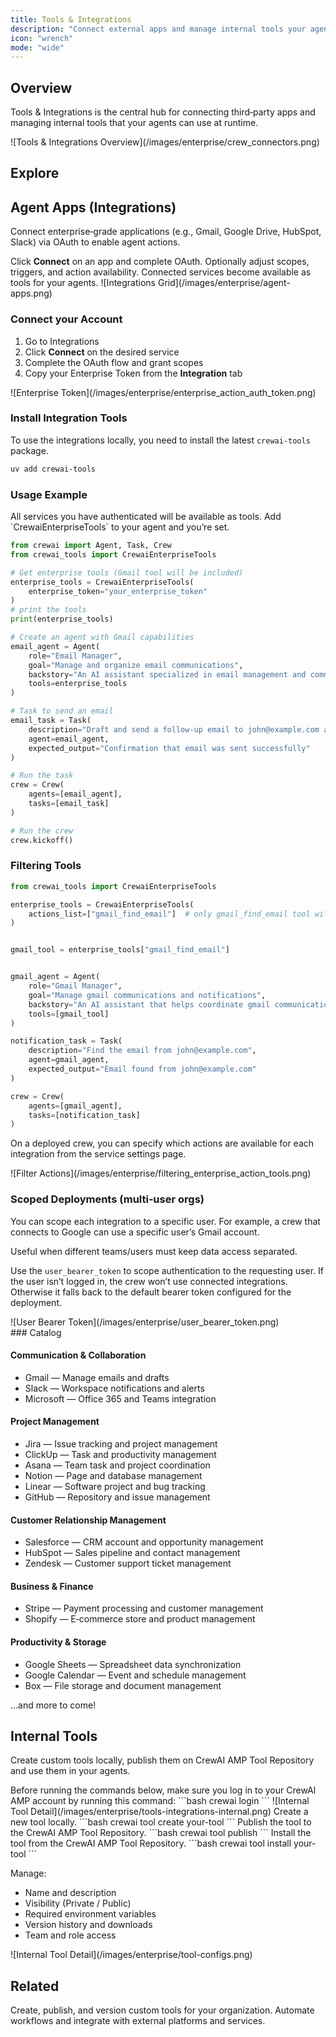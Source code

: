 ```yaml
---
title: Tools & Integrations
description: "Connect external apps and manage internal tools your agents can use."
icon: "wrench"
mode: "wide"
---
```


## Overview

Tools & Integrations is the central hub for connecting third‑party apps and managing internal tools that your agents can use at runtime.

<Frame>
  ![Tools & Integrations Overview](/images/enterprise/crew_connectors.png)
</Frame>

## Explore

<Tabs>
  <Tab title="Integrations" icon="plug">

  ## Agent Apps (Integrations)

  Connect enterprise‑grade applications (e.g., Gmail, Google Drive, HubSpot, Slack) via OAuth to enable agent actions.

  <Steps>
    <Step title="Connect">
      Click <b>Connect</b> on an app and complete OAuth.
    </Step>
    <Step title="Configure">
      Optionally adjust scopes, triggers, and action availability.
    </Step>
    <Step title="Use in Agents">
      Connected services become available as tools for your agents.
    </Step>
  </Steps>

  <Frame>
    ![Integrations Grid](/images/enterprise/agent-apps.png)
  </Frame>

  ### Connect your Account

  1. Go to <Link href="https://app.crewai.com/crewai_plus/connectors">Integrations</Link>
  2. Click <b>Connect</b> on the desired service
  3. Complete the OAuth flow and grant scopes
  4. Copy your Enterprise Token from the <b>Integration</b> tab

  <Frame>
    ![Enterprise Token](/images/enterprise/enterprise_action_auth_token.png)
  </Frame>

  ### Install Integration Tools

  To use the integrations locally, you need to install the latest `crewai-tools` package.

  ```bash
  uv add crewai-tools
  ```

  ### Usage Example

  <Tip>
    All services you have authenticated will be available as tools. Add `CrewaiEnterpriseTools` to your agent and you’re set.
  </Tip>

  ```python
  from crewai import Agent, Task, Crew
  from crewai_tools import CrewaiEnterpriseTools

  # Get enterprise tools (Gmail tool will be included)
  enterprise_tools = CrewaiEnterpriseTools(
      enterprise_token="your_enterprise_token"
  )
  # print the tools
  print(enterprise_tools)

  # Create an agent with Gmail capabilities
  email_agent = Agent(
      role="Email Manager",
      goal="Manage and organize email communications",
      backstory="An AI assistant specialized in email management and communication.",
      tools=enterprise_tools
  )

  # Task to send an email
  email_task = Task(
      description="Draft and send a follow-up email to john@example.com about the project update",
      agent=email_agent,
      expected_output="Confirmation that email was sent successfully"
  )

  # Run the task
  crew = Crew(
      agents=[email_agent],
      tasks=[email_task]
  )

  # Run the crew
  crew.kickoff()
  ```

  ### Filtering Tools

  ```python
  from crewai_tools import CrewaiEnterpriseTools

  enterprise_tools = CrewaiEnterpriseTools(
      actions_list=["gmail_find_email"]  # only gmail_find_email tool will be available
  )


  gmail_tool = enterprise_tools["gmail_find_email"]


  gmail_agent = Agent(
      role="Gmail Manager",
      goal="Manage gmail communications and notifications",
      backstory="An AI assistant that helps coordinate gmail communications.",
      tools=[gmail_tool]
  )

  notification_task = Task(
      description="Find the email from john@example.com",
      agent=gmail_agent,
      expected_output="Email found from john@example.com"
  )

  crew = Crew(
      agents=[gmail_agent],
      tasks=[notification_task]
  )
  ```

  On a deployed crew, you can specify which actions are available for each integration from the service settings page.

  <Frame>
    ![Filter Actions](/images/enterprise/filtering_enterprise_action_tools.png)
  </Frame>

  ### Scoped Deployments (multi‑user orgs)

  You can scope each integration to a specific user. For example, a crew that connects to Google can use a specific user’s Gmail account.

  <Tip>
    Useful when different teams/users must keep data access separated.
  </Tip>

  Use the `user_bearer_token` to scope authentication to the requesting user. If the user isn’t logged in, the crew won’t use connected integrations. Otherwise it falls back to the default bearer token configured for the deployment.

  <Frame>
    ![User Bearer Token](/images/enterprise/user_bearer_token.png)
  </Frame>

  <div id="catalog"></div>
  ### Catalog

  #### Communication & Collaboration
  - Gmail — Manage emails and drafts
  - Slack — Workspace notifications and alerts
  - Microsoft — Office 365 and Teams integration

  #### Project Management
  - Jira — Issue tracking and project management
  - ClickUp — Task and productivity management
  - Asana — Team task and project coordination
  - Notion — Page and database management
  - Linear — Software project and bug tracking
  - GitHub — Repository and issue management

  #### Customer Relationship Management
  - Salesforce — CRM account and opportunity management
  - HubSpot — Sales pipeline and contact management
  - Zendesk — Customer support ticket management

  #### Business & Finance
  - Stripe — Payment processing and customer management
  - Shopify — E‑commerce store and product management

  #### Productivity & Storage
  - Google Sheets — Spreadsheet data synchronization
  - Google Calendar — Event and schedule management
  - Box — File storage and document management

  …and more to come!

  </Tab>
  <Tab title="Internal Tools" icon="toolbox">

  ## Internal Tools

  Create custom tools locally, publish them on CrewAI AMP Tool Repository and use them in your agents. 

  <Tip>
  Before running the commands below, make sure you log in to your CrewAI AMP account by running this command: 
    ```bash
    crewai login
    ```
  </Tip>

  <Frame>
    ![Internal Tool Detail](/images/enterprise/tools-integrations-internal.png)
  </Frame>

  <Steps>
    <Step title="Create">
      Create a new tool locally.
      ```bash
      crewai tool create your-tool
      ```
    </Step>
    <Step title="Publish">
      Publish the tool to the CrewAI AMP Tool Repository.
      ```bash
      crewai tool publish
      ```
    </Step>
    <Step title="Install">
      Install the tool from the CrewAI AMP Tool Repository.
      ```bash
      crewai tool install your-tool
      ```
    </Step>
  </Steps>

  Manage:

  - Name and description
  - Visibility (Private / Public)
  - Required environment variables
  - Version history and downloads
  - Team and role access

  <Frame>
    ![Internal Tool Detail](/images/enterprise/tool-configs.png)
  </Frame>

  </Tab>
</Tabs>

## Related

<CardGroup cols={2}>
  <Card title="Tool Repository" href="/en/enterprise/features/tool-repository" icon="toolbox">
    Create, publish, and version custom tools for your organization.
  </Card>
  <Card title="Webhook Automation" href="/en/enterprise/guides/webhook-automation" icon="bolt">
    Automate workflows and integrate with external platforms and services.
  </Card>
</CardGroup>

